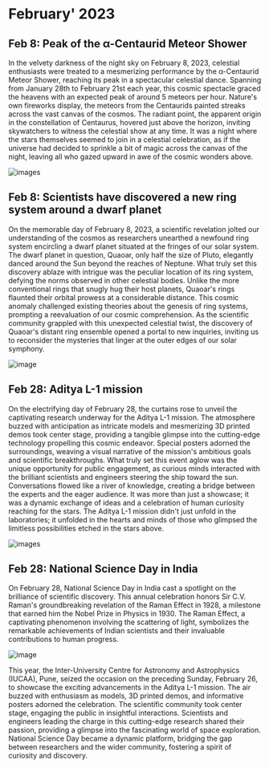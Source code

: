 # February' 2023

## Feb 8: Peak of the α-Centaurid Meteor Shower
In the velvety darkness of the night sky on February 8, 2023, celestial enthusiasts were treated to a mesmerizing performance by the α-Centaurid Meteor Shower, reaching its peak in a spectacular celestial dance. Spanning from January 28th to February 21st each year, this cosmic spectacle graced the heavens with an expected peak of around 5 meteors per hour. Nature's own fireworks display, the meteors from the Centaurids painted streaks across the vast canvas of the cosmos. The radiant point, the apparent origin in the constellation of Centaurus, hovered just above the horizon, inviting skywatchers to witness the celestial show at any time. It was a night where the stars themselves seemed to join in a celestial celebration, as if the universe had decided to sprinkle a bit of magic across the canvas of the night, leaving all who gazed upward in awe of the cosmic wonders above. 

![images](https://www.bullfrag.com/ezoimgfmt/www.heraldobinario.com.mx/u/fotografias/m/2023/2/2/f1280x720-46000_177675_5050.jpg?ezimgfmt=rs%3Adevice%2Frscb1-10)

## Feb 8: Scientists have discovered a new ring system around a dwarf planet
On the memorable day of February 8, 2023, a scientific revelation jolted our understanding of the cosmos as researchers unearthed a newfound ring system encircling a dwarf planet situated at the fringes of our solar system. The dwarf planet in question, Quaoar, only half the size of Pluto, elegantly danced around the Sun beyond the reaches of Neptune. What truly set this discovery ablaze with intrigue was the peculiar location of its ring system, defying the norms observed in other celestial bodies. Unlike the more conventional rings that snugly hug their host planets, Quaoar's rings flaunted their orbital prowess at a considerable distance. This cosmic anomaly challenged existing theories about the genesis of ring systems, prompting a reevaluation of our cosmic comprehension. As the scientific community grappled with this unexpected celestial twist, the discovery of Quaoar's distant ring ensemble opened a portal to new inquiries, inviting us to reconsider the mysteries that linger at the outer edges of our solar symphony. 

![image](https://static.scientificamerican.com/sciam/cache/file/8B101B10-4DFD-4E21-90A42EA87AD502EE_source.jpg?w=900)

## Feb 28: Aditya L-1 mission 
On the electrifying day of February 28, the curtains rose to unveil the captivating research underway for the Aditya L-1 mission. The atmosphere buzzed with anticipation as intricate models and mesmerizing 3D printed demos took center stage, providing a tangible glimpse into the cutting-edge technology propelling this cosmic endeavor. Special posters adorned the surroundings, weaving a visual narrative of the mission's ambitious goals and scientific breakthroughs. What truly set this event aglow was the unique opportunity for public engagement, as curious minds interacted with the brilliant scientists and engineers steering the ship toward the sun. Conversations flowed like a river of knowledge, creating a bridge between the experts and the eager audience. It was more than just a showcase; it was a dynamic exchange of ideas and a celebration of human curiosity reaching for the stars. The Aditya L-1 mission didn't just unfold in the laboratories; it unfolded in the hearts and minds of those who glimpsed the limitless possibilities etched in the stars above. 

![images](https://i0.wp.com/www.smartprix.com/bytes/wp-content/uploads/2023/09/Aditya-L1.png?ssl=1&quality=80&w=800)

## Feb 28: National Science Day in India 
On February 28, National Science Day in India cast a spotlight on the brilliance of scientific discovery. This annual celebration honors Sir C.V. Raman's groundbreaking revelation of the Raman Effect in 1928, a milestone that earned him the Nobel Prize in Physics in 1930. The Raman Effect, a captivating phenomenon involving the scattering of light, symbolizes the remarkable achievements of Indian scientists and their invaluable contributions to human progress.

![image](https://resize.indiatvnews.com/en/centered/newbucket/1200_675/2022/02/national-science-day-february-28-1646026246.jpg)

This year, the Inter-University Centre for Astronomy and Astrophysics (IUCAA), Pune, seized the occasion on the preceding Sunday, February 26, to showcase the exciting advancements in the Aditya L-1 mission. The air buzzed with enthusiasm as models, 3D printed demos, and informative posters adorned the celebration. The scientific community took center stage, engaging the public in insightful interactions. Scientists and engineers leading the charge in this cutting-edge research shared their passion, providing a glimpse into the fascinating world of space exploration. National Science Day became a dynamic platform, bridging the gap between researchers and the wider community, fostering a spirit of curiosity and discovery.


